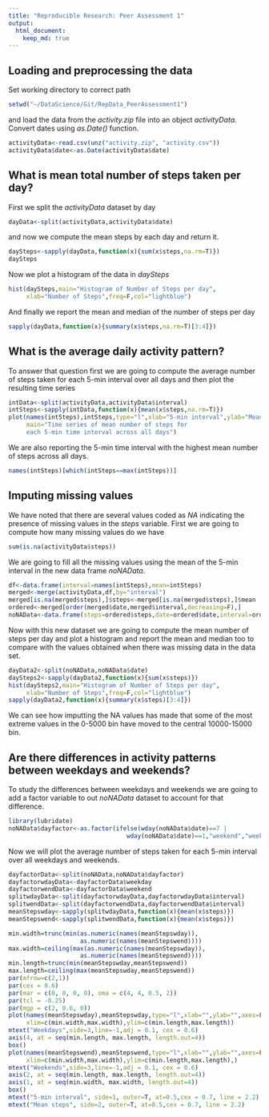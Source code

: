 ```yaml
---
title: "Reproducible Research: Peer Assessment 1"
output: 
  html_document:
    keep_md: true
---
```



## Loading and preprocessing the data

Set working directory to correct path
```r
setwd("~/DataScience/Git/RepData_PeerAssessment1")
```

and load the data from the *activity.zip* file into an object *activityData*.
Convert dates using *as.Date()* function.

```r
activityData<-read.csv(unz("activity.zip", "activity.csv"))
activityData$date<-as.Date(activityData$date)
```

## What is mean total number of steps taken per day?

First we split the *activityData* dataset by day

```r
dayData<-split(activityData,activityData$date)
```

and now we compute the mean steps by each day and return it.

```r
daySteps<-sapply(dayData,function(x){sum(x$steps,na.rm=T)})
daySteps
```

Now we plot a histogram of the data in *daySteps*

```r
hist(daySteps,main="Histogram of Number of Steps per day",
     xlab="Number of Steps",freq=F,col="lightblue")
```

And finally we report the mean and median of the number of steps per day

```r
sapply(dayData,function(x){summary(x$steps,na.rm=T)[3:4]})
```

## What is the average daily activity pattern?

To answer that question first we are going to compute the average number of
steps taken for each 5-min interval over all days and then plot the resulting
time series

```r
intData<-split(activityData,activityData$interval)
intSteps<-sapply(intData,function(x){mean(x$steps,na.rm=T)})
plot(names(intSteps),intSteps,type="l",xlab="5-min interval",ylab="Mean steps",
     main="Time series of mean number of steps for 
     each 5-min time interval across all days")
```

We are also reporting the 5-min time interval with the highest mean number of
steps across all days.

```r
names(intSteps)[which(intSteps==max(intSteps))]
```

## Imputing missing values

We have noted that there are several values coded as *NA* indicating the 
presence of missing values in the *steps* variable. First we are going to
compute how many missing values do we have

```r
sum(is.na(activityData$steps))
```

We are going to fill all the missing values using the mean of the 5-min
interval in the new data frame *noNAData*.

```r
df<-data.frame(interval=names(intSteps),mean=intSteps)
merged<-merge(activityData,df,by="interval")
merged[is.na(merged$steps),]$steps<-merged[is.na(merged$steps),]$mean
ordered<-merged[order(merged$date,merged$interval,decreasing=F),]
noNAData<-data.frame(steps=ordered$steps,date=ordered$date,interval=ordered$interval)
```

Now with this new dataset we are going to compute the mean number of steps per
day and plot a histogram and report the mean and median too to compare with the
values obtained when there was missing data in the data set.

```r
dayData2<-split(noNAData,noNAData$date)
daySteps2<-sapply(dayData2,function(x){sum(x$steps)})
hist(daySteps2,main="Histogram of Number of Steps per day",
     xlab="Number of Steps",freq=F,col="lightblue")
sapply(dayData2,function(x){summary(x$steps)[3:4]})
```

We can see how imputting the NA values has made that some of the most extreme
values in the 0-5000 bin have moved to the central 10000-15000 bin.

## Are there differences in activity patterns between weekdays and weekends?

To study the differences between weekdays and weekends we are going to add a 
factor variable to out *noNAData* dataset to account for that difference.

```r
library(lubridate)
noNAData$dayfactor<-as.factor(ifelse(wday(noNAData$date)==7 | 
                                 wday(noNAData$date)==1,"weekend","weekday"))
```

Now we will plot the average number of steps taken for each 5-min interval 
over all weekdays and weekends.

```r
dayfactorData<-split(noNAData,noNAData$dayfactor)
dayfactorwdayData<-dayfactorData$weekday
dayfactorwendData<-dayfactorData$weekend
splitwdayData<-split(dayfactorwdayData,dayfactorwdayData$interval)
splitwendData<-split(dayfactorwendData,dayfactorwendData$interval)
meanStepswday<-sapply(splitwdayData,function(x){mean(x$steps)})
meanStepswend<-sapply(splitwendData,function(x){mean(x$steps)})

min.width=trunc(min(as.numeric(names(meanStepswday)),
                    as.numeric(names(meanStepswend))))
max.width=ceiling(max(as.numeric(names(meanStepswday)),
                    as.numeric(names(meanStepswend))))
min.length=trunc(min(meanStepswday,meanStepswend))
max.length=ceiling(max(meanStepswday,meanStepswend))
par(mfrow=c(2,1))
par(cex = 0.6)
par(mar = c(0, 0, 0, 0), oma = c(4, 4, 0.5, 2))
par(tcl = -0.25)
par(mgp = c(2, 0.6, 0))
plot(names(meanStepswday),meanStepswday,type="l",xlab="",ylab="",axes=FALSE,
     xlim=c(min.width,max.width),ylim=c(min.length,max.length))
mtext("Weekdays",side=3,line=-1,adj = 0.1, cex = 0.6)
axis(4, at = seq(min.length, max.length, length.out=4))
box()
plot(names(meanStepswend),meanStepswend,type="l",xlab="",ylab="",axes=FALSE,
     xlim=c(min.width,max.width),ylim=c(min.length,max.length),)
mtext("Weekends",side=3,line=-1,adj = 0.1, cex = 0.6)
axis(2, at = seq(min.length, max.length, length.out=4))
axis(1, at = seq(min.width, max.width, length.out=4))
box()
mtext("5-min interval", side=1, outer=T, at=0.5,cex = 0.7, line = 2.2)
mtext("Mean steps", side=2, outer=T, at=0.5,cex = 0.7, line = 2.2)
```
